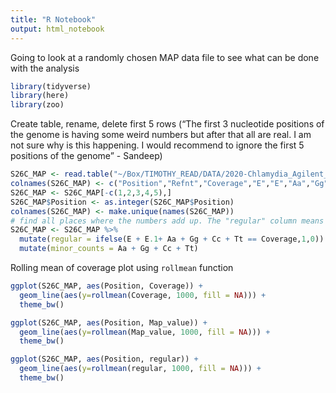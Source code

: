 ```yaml
---
title: "R Notebook"
output: html_notebook
---
```


Going to look at a randomly chosen MAP data file to see what can be done with the analysis

```r
library(tidyverse)
library(here)
library(zoo)
```

Create table, rename, delete first 5 rows ("The first 3 nucleotide positions of the genome is having some weird numbers but after that all are real. I am not sure why is this happening. I would recommend to ignore the first 5 positions of the genome" - Sandeep)
```r
S26C_MAP <- read.table("~/Box/TIMOTHY_READ/DATA/2020-Chlamydia_Agilent_project/MAP_ASR/26C_MAP.txt", row.names = NULL, sep = "\t")
colnames(S26C_MAP) <- c("Position","Refnt","Coverage","E","E","Aa","Gg","Cc","Tt","Ref_cov","Map_value")
S26C_MAP <- S26C_MAP[-c(1,2,3,4,5),]
S26C_MAP$Position <- as.integer(S26C_MAP$Position)
colnames(S26C_MAP) <- make.unique(names(S26C_MAP))
# find all places where the numbers add up. The "regular" column means that the ref coverage + all minor bases == total coverage
S26C_MAP <- S26C_MAP %>% 
  mutate(regular = ifelse(E + E.1+ Aa + Gg + Cc + Tt == Coverage,1,0)) %>%
  mutate(minor_counts = Aa + Gg + Cc + Tt)
```



Rolling mean of coverage plot using ```rollmean``` function
```r
ggplot(S26C_MAP, aes(Position, Coverage)) + 
  geom_line(aes(y=rollmean(Coverage, 1000, fill = NA))) +
  theme_bw()
```

```r
ggplot(S26C_MAP, aes(Position, Map_value)) + 
  geom_line(aes(y=rollmean(Map_value, 1000, fill = NA))) +
  theme_bw()
```

```r
ggplot(S26C_MAP, aes(Position, regular)) + 
  geom_line(aes(y=rollmean(regular, 1000, fill = NA))) +
  theme_bw()
```
